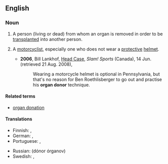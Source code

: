 ==English==

===Noun===
{{en-noun|head=[[organ]] [[donor]]}}

# A person (living or dead) from whom an organ is removed in order to be [[transplant]]ed into another person.
# {{chiefly|US|slang}} A [[motorcyclist]], especially one who does not wear a [[protective]] [[helmet]].
#* '''2006''', Bill Lankhof, [http://slam.canoe.ca/Slam/Columnists/Lankhof/2006/06/14/1631632-sun.html Head Case], ''Slam! Sports'' (Canada), 14 Jun. (retrieved 21 Aug. 2008),
#*: Wearing a motorcycle helmet is optional in Pennsylvania, but that's no reason for Ben Roethlisberger to go out and practise his '''organ donor''' technique.

====Related terms====
* [[organ donation]]

====Translations====
{{trans-top|person from whom an organ is removed}}
* Finnish: {{t-|fi|elimenluovuttaja}}, {{t-|fi|elintenluovuttaja}}
* German: {{t+|de|Organspender|m}}, {{t+|de|Organspenderin|f}}
* Portuguese: {{t-|pt|doador de órgãos|m}}, {{t-|pt|doadora de órgãos|f}}
{{trans-mid}}
* Russian: {{l|ru|донор}} {{l|ru|орган|органов}} (dónor órganov) {{m}}
* Swedish: {{t+|sv|donator|c}}, {{t-|sv|organdonator|c}}
{{trans-bottom}}